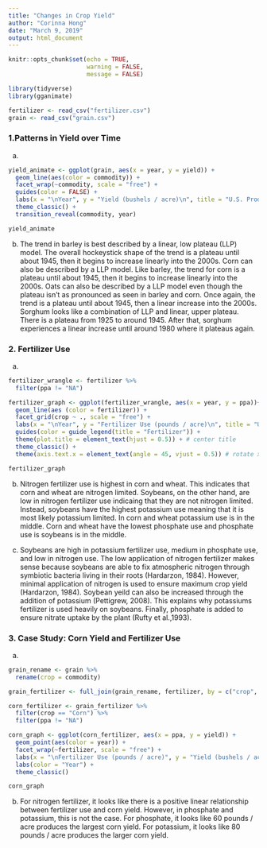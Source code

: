 ```yaml
---
title: "Changes in Crop Yield"
author: "Corinna Hong"
date: "March 9, 2019"
output: html_document
---
```


```r
knitr::opts_chunk$set(echo = TRUE, 
                      warning = FALSE,
                      message = FALSE)
```

```r

library(tidyverse)
library(gganimate)

```

```r

fertilizer <- read_csv("fertilizer.csv")
grain <- read_csv("grain.csv")

```

### 1.Patterns in Yield over Time

a.

```r

yield_animate <- ggplot(grain, aes(x = year, y = yield)) +
  geom_line(aes(color = commodity)) +
  facet_wrap(~commodity, scale = "free") +
  guides(color = FALSE) +
  labs(x = "\nYear", y = "Yield (bushels / acre)\n", title = "U.S. Production of Four Crops (1866 - 2018)\n") +
  theme_classic() +
  transition_reveal(commodity, year)

yield_animate

```

b. The trend in barley is best described by a linear, low plateau (LLP) model. The overall hockeystick shape of the trend is a plateau until about 1945, then it begins to increase linearly into the 2000s. Corn can also be described by a LLP model. Like barley, the trend for corn is a plateau until about 1945, then it begins to increase linearly into the 2000s. Oats can also be described by a LLP model even though the plateau isn't as pronounced as seen in barley and corn. Once again, the trend is a plateau until about 1945, then a linear increase into the 2000s. Sorghum looks like a combination of LLP and linear, upper plateau. There is a plateau from 1925 to around 1945. After that, sorghum experiences a linear increase until around 1980 where it plateaus again.

### 2. Fertilizer Use

a. 

```r

fertilizer_wrangle <- fertilizer %>% 
  filter(ppa != "NA")

```


```r

fertilizer_graph <- ggplot(fertilizer_wrangle, aes(x = year, y = ppa))+
  geom_line(aes (color = fertilizer)) +
  facet_grid(crop ~ ., scale = "free") +
  labs(x = "\nYear", y = "Fertilizer Use (pounds / acre)\n", title = "U.S. Fertilizer Use for Three Classes of Fertilizers (1964-2016)\n") +
  guides(color = guide_legend(title = "Fertilizer")) +
  theme(plot.title = element_text(hjust = 0.5)) + # center title
  theme_classic() +
  theme(axis.text.x = element_text(angle = 45, vjust = 0.5)) # rotate x-axis and move labels down

fertilizer_graph

```

b. Nitrogen fertilizer use is highest in corn and wheat. This indicates that corn and wheat are nitrogen limited. Soybeans, on the other hand, are low in nitrogen fertilizer use indicaing that they are not nitrogen limited. Instead, soybeans have the highest potassium use meaning that it is most likely potassium limited. In corn and wheat potassium use is in the middle. Corn and wheat have the lowest phosphate use and phosphate use is soybeans is in the middle.


c. Soybeans are high in potassium fertilizer use, medium in phosphate use, and low in nitrogen use. The low application of nitrogen fertilizer makes sense because soybeans are able to fix atmospheric nitrogen through symbiotic bacteria living in their roots (Hardarzon, 1984). However, minimal application of nitrogen is used to ensure maximum crop yield (Hardarzon, 1984). Soybean yeild can also be increased through the addition of potassium (Pettigrew, 2008). This explains why potassiums fertilizer is used heavily on soybeans. Finally, phosphate is added to ensure nitrate uptake by the plant (Rufty et al.,1993).
 

### 3. Case Study: Corn Yield and Fertilizer Use

a. 

```r

grain_rename <- grain %>%
  rename(crop = commodity)

grain_fertilizer <- full_join(grain_rename, fertilizer, by = c("crop", "year")) # Joined two data frames, r chose to combine by "year" column since they are exactly the same in both data frames. Same capitalization, spacing, spelling, etc.

corn_fertilizer <- grain_fertilizer %>% 
  filter(crop == "Corn") %>% 
  filter(ppa != "NA")

```

```r

corn_graph <- ggplot(corn_fertilizer, aes(x = ppa, y = yield)) +
  geom_point(aes(color = year)) +
  facet_wrap(~fertilizer, scale = "free") +
  labs(x = "\nFertilizer Use (pounds / acre)", y = "Yield (bushels / acre)\n", title = "U.S. Corn Yield from Three Different Classes of Fertilizers (1964-2016)\n") +
  labs(color = "Year") +
  theme_classic()

corn_graph

```

b. For nitrogen fertilizer, it looks like there is a positive linear relationship between fertilizer use and corn yield. However, in phosphate and potassium, this is not the case. For phosphate, it looks like 60 pounds / acre produces the largest corn yield. For potassium, it looks like 80 pounds / acre produces the larger corn yield. 
